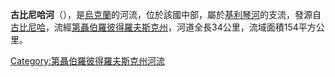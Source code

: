 '''古比尼哈河'''（{{lang-uk|Губиниха}}），是[[烏克蘭|烏克蘭]]的河流，位於該國中部，屬於[[基利琴河|基利琴河]]的支流，發源自[[古比尼哈|古比尼哈]]，流經[[第聶伯羅彼得羅夫斯克州|第聶伯羅彼得羅夫斯克州]]，河道全長34公里，流域面積154平方公里。

{{DEFAULTSORT:Губиниха (річка)}}
[[Category:第聶伯羅彼得羅夫斯克州河流|Category:第聶伯羅彼得羅夫斯克州河流]]


{{Ukraine-river-stub}}